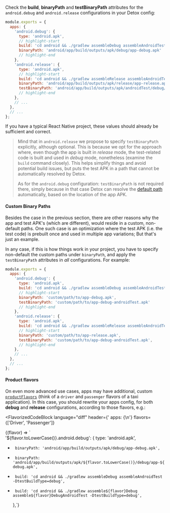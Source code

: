 <!-- markdownlint-configure-file { "no-trailing-punctuation": 0 } -->


Check the **build**, **binaryPath** and **testBinaryPath** attributes for the `android.debug` and `android.release`
configurations in your Detox config:

```js title=".detoxrc.js"
module.exports = {
  apps: {
    'android.debug': {
      type: 'android.apk',
      // highlight-start
      build: 'cd android && ./gradlew assembleDebug assembleAndroidTest -DtestBuildType=debug',
      binaryPath: 'android/app/build/outputs/apk/debug/app-debug.apk'
      // highlight-end
    },
    'android.release': {
      type: 'android.apk',
      // highlight-start
      build: 'cd android && ./gradlew assembleRelease assembleAndroidTest -DtestBuildType=debug',
      binaryPath: 'android/app/build/outputs/apk/release/app-release.apk',
      testBinaryPath: 'android/app/build/outputs/apk/androidTest/debug/app-debug-androidTest.apk'
      // highlight-end
    },
    // ...
  },
  // ...
};
```

If you have a typical React Native project, these values should already be sufficient and correct.

> Mind that in `android.release` we propose to specify `testBinaryPath` explicitly, although optional. This is because
we opt for the approach where, even though the app is built in _release_ mode, the test-related code is built and used in
_debug_ mode, nonetheless (examine the `build` command closely). This helps simplify things and avoid potential build
issues, but puts the test APK in a path that cannot be automatically resolved by Detox.
>
> As for the `android.debug` configuration: `testBinaryPath` is not required there, simply because in that case Detox
can resolve the [default path](https://stackoverflow.com/questions/43670463/where-is-the-test-apk-located-in-android-project)
automatically, based on the location of the app APK.

#### Custom Binary Paths

Besides the case in the previous section, there are other reasons why the app and test APK's (which are different), would
reside in a custom, non-default paths. One such case is an optimization where the test APK (i.e. the test code) is prebuilt
once and used in multiple app variations; But that's just an example.

In any case, if this is how things work in your project, you have to specify non-default the custom paths under `binaryPath`,
and apply the `testBinaryPath` attributes in _all_ configurations. For example:

```js title=".detoxrc.js"
module.exports = {
  apps: {
    'android.debug': {
      type: 'android.apk',
      build: 'cd android && ./gradlew assembleDebug assembleAndroidTest -DtestBuildType=debug',
      // highlight-start
      binaryPath: 'custom/path/to/app-debug.apk',
      testBinaryPath: 'custom/path/to/app-debug-androidTest.apk'
      // highlight-end
    },
    'android.release': {
      type: 'android.apk',
      build: 'cd android && ./gradlew assembleRelease assembleAndroidTest -DtestBuildType=debug',
      // highlight-start
      binaryPath: 'custom/path/to/app-release.apk',
      testBinaryPath: 'custom/path/to/app-debug-androidTest.apk',
      // highlight-end
    },
    // ...
  },
  // ...
};
```

#### Product flavors

On even more advanced use cases, apps may have additional, custom
[`productFlavors`](https://developer.android.com/studio/build/build-variants#product-flavors) (think of a
`driver` and `passenger` flavors of a taxi application). In this case, you should rewrite your apps config,
for both **debug** and **release** configurations, according to those flavors, e.g.:

<FlavorizedCodeBlock
  language="diff"
  header={'   apps: {\n'}
  flavors={['Driver', 'Passenger']}
>
  {(flavor) => `\
     '${flavor.toLowerCase()}.android.debug': {
       type: 'android.apk',
-      binaryPath: 'android/app/build/outputs/apk/debug/app-debug.apk',
+      binaryPath: 'android/app/build/outputs/apk/${flavor.toLowerCase()}/debug/app-${flavor.toLowerCase()}-debug.apk',
-      build: 'cd android && ./gradlew assembleDebug assembleAndroidTest -DtestBuildType=debug',
+      build: 'cd android && ./gradlew assemble${flavor}Debug assemble${flavor}DebugAndroidTest -DtestBuildType=debug',
     },`}
</FlavorizedCodeBlock>
